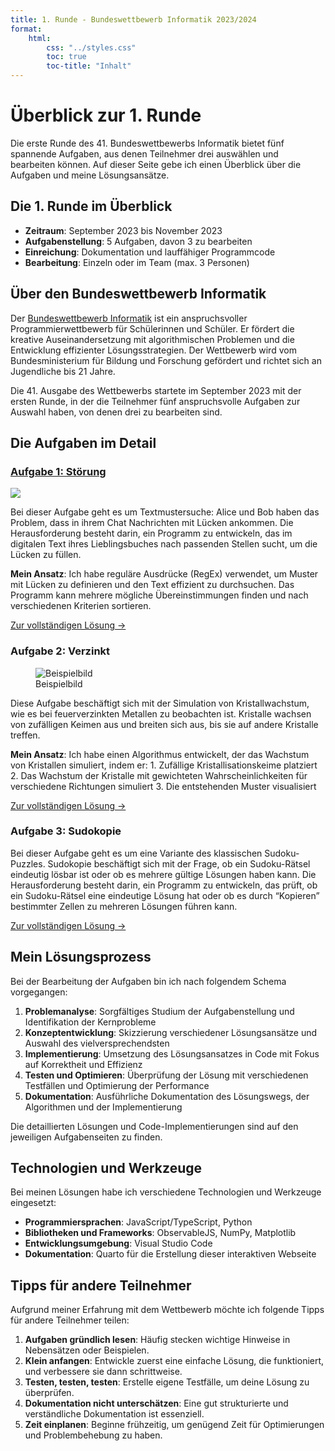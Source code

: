 ```yaml
---
title: 1. Runde - Bundeswettbewerb Informatik 2023/2024
format:
    html:
        css: "../styles.css"
        toc: true
        toc-title: "Inhalt"
---
```


# Überblick zur 1. Runde

Die erste Runde des 41. Bundeswettbewerbs Informatik bietet fünf spannende Aufgaben, aus denen Teilnehmer drei auswählen und bearbeiten können. Auf dieser Seite gebe ich einen Überblick über die Aufgaben und meine Lösungsansätze.

::: {.callout-note appearance="simple"}
## Die 1. Runde im Überblick

- **Zeitraum**: September 2023 bis November 2023
- **Aufgabenstellung**: 5 Aufgaben, davon 3 zu bearbeiten
- **Einreichung**: Dokumentation und lauffähiger Programmcode
- **Bearbeitung**: Einzeln oder im Team (max. 3 Personen)
:::

## Über den Bundeswettbewerb Informatik

Der [Bundeswettbewerb Informatik](https://bwinf.de/) ist ein anspruchsvoller Programmierwettbewerb für Schülerinnen und Schüler. Er fördert die kreative Auseinandersetzung mit algorithmischen Problemen und die Entwicklung effizienter Lösungsstrategien. Der Wettbewerb wird vom Bundesministerium für Bildung und Forschung gefördert und richtet sich an Jugendliche bis 21 Jahre.

Die 41. Ausgabe des Wettbewerbs startete im September 2023 mit der ersten Runde, in der die Teilnehmer fünf anspruchsvolle Aufgaben zur Auswahl haben, von denen drei zu bearbeiten sind.

## Die Aufgaben im Detail

### [Aufgabe 1: Störung](./aufgabe_1/)

![](./aufgabe_1/files/text-analysis.svg)

Bei dieser Aufgabe geht es um Textmustersuche: Alice und Bob haben das Problem, dass in ihrem Chat Nachrichten mit Lücken ankommen. Die Herausforderung besteht darin, ein Programm zu entwickeln, das im digitalen Text ihres Lieblingsbuches nach passenden Stellen sucht, um die Lücken zu füllen.

**Mein Ansatz**: Ich habe reguläre Ausdrücke (RegEx) verwendet, um Muster mit Lücken zu definieren und den Text effizient zu durchsuchen. Das Programm kann mehrere mögliche Übereinstimmungen finden und nach verschiedenen Kriterien sortieren.

[Zur vollständigen Lösung →](./aufgabe_1/)

### Aufgabe 2: Verzinkt

![Beispielbild](./aufgabe_2/files/crystal-growth.png)

Diese Aufgabe beschäftigt sich mit der Simulation von Kristallwachstum, wie es bei feuerverzinkten Metallen zu beobachten ist. Kristalle wachsen von zufälligen Keimen aus und breiten sich aus, bis sie auf andere Kristalle treffen.

**Mein Ansatz**: Ich habe einen Algorithmus entwickelt, der das Wachstum von Kristallen simuliert, indem er:
1. Zufällige Kristallisationskeime platziert
2. Das Wachstum der Kristalle mit gewichteten Wahrscheinlichkeiten für verschiedene Richtungen simuliert
3. Die entstehenden Muster visualisiert

[Zur vollständigen Lösung →](./aufgabe_2/)

### Aufgabe 3: Sudokopie

Bei dieser Aufgabe geht es um eine Variante des klassischen Sudoku-Puzzles. Sudokopie beschäftigt sich mit der Frage, ob ein Sudoku-Rätsel eindeutig lösbar ist oder ob es mehrere gültige Lösungen haben kann. Die Herausforderung besteht darin, ein Programm zu entwickeln, das prüft, ob ein Sudoku-Rätsel eine eindeutige Lösung hat oder ob es durch "Kopieren" bestimmter Zellen zu mehreren Lösungen führen kann.

[Zur vollständigen Lösung →](./aufgabe_3/)

## Mein Lösungsprozess

Bei der Bearbeitung der Aufgaben bin ich nach folgendem Schema vorgegangen:

1. **Problemanalyse**: Sorgfältiges Studium der Aufgabenstellung und Identifikation der Kernprobleme
2. **Konzeptentwicklung**: Skizzierung verschiedener Lösungsansätze und Auswahl des vielversprechendsten
3. **Implementierung**: Umsetzung des Lösungsansatzes in Code mit Fokus auf Korrektheit und Effizienz
4. **Testen und Optimieren**: Überprüfung der Lösung mit verschiedenen Testfällen und Optimierung der Performance
5. **Dokumentation**: Ausführliche Dokumentation des Lösungswegs, der Algorithmen und der Implementierung

Die detaillierten Lösungen und Code-Implementierungen sind auf den jeweiligen Aufgabenseiten zu finden.

## Technologien und Werkzeuge

Bei meinen Lösungen habe ich verschiedene Technologien und Werkzeuge eingesetzt:

- **Programmiersprachen**: JavaScript/TypeScript, Python
- **Bibliotheken und Frameworks**: ObservableJS, NumPy, Matplotlib
- **Entwicklungsumgebung**: Visual Studio Code
- **Dokumentation**: Quarto für die Erstellung dieser interaktiven Webseite

## Tipps für andere Teilnehmer

Aufgrund meiner Erfahrung mit dem Wettbewerb möchte ich folgende Tipps für andere Teilnehmer teilen:

1. **Aufgaben gründlich lesen**: Häufig stecken wichtige Hinweise in Nebensätzen oder Beispielen.
2. **Klein anfangen**: Entwickle zuerst eine einfache Lösung, die funktioniert, und verbessere sie dann schrittweise.
3. **Testen, testen, testen**: Erstelle eigene Testfälle, um deine Lösung zu überprüfen.
4. **Dokumentation nicht unterschätzen**: Eine gut strukturierte und verständliche Dokumentation ist essenziell.
5. **Zeit einplanen**: Beginne frühzeitig, um genügend Zeit für Optimierungen und Problembehebung zu haben.